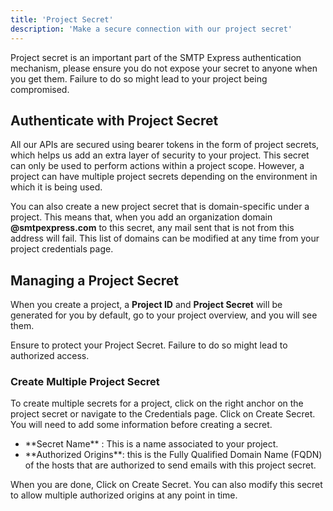 ```yaml
---
title: 'Project Secret'
description: 'Make a secure connection with our project secret'
---
```


Project secret is an important part of the SMTP Express authentication mechanism, please ensure you do not expose your secret to anyone when you get them. Failure to do so might lead to your project being compromised. 

## Authenticate with Project Secret

All our APIs are secured using bearer tokens in the form of project secrets, which helps us add an extra layer of security to your project. This secret can only be used to perform actions within a project scope. However, a project can have multiple project secrets depending on the environment in which it is being used. 

You can also create a new project secret that is domain-specific under a project. This means that, when you add an organization domain **@smtpexpress.com** to this secret, any mail sent that is not from this address will fail. This list of domains can be modified at any time from your project credentials page. 

## Managing a Project Secret

When you create a project, a **Project ID** and **Project Secret** will be generated for you by default, go to your project overview, and you will see them. 

<Warning>
Ensure to protect your Project Secret. Failure to do so might lead to authorized access.   
</Warning>

### Create Multiple Project Secret
To create multiple secrets for a project, click on the right anchor on the project secret or navigate to the Credentials page. Click on Create Secret.
You will need to add some information before creating a secret.

<ul>
   <li>**Secret Name** : This is a name associated to your project.</li>
   <li>**Authorized Origins**: this is the Fully Qualified Domain Name (FQDN) of the hosts that are authorized to send emails with this project secret.</li>
</ul>

When you are done, Click on Create Secret. You can also modify this secret to allow multiple authorized origins at any point in time. 
